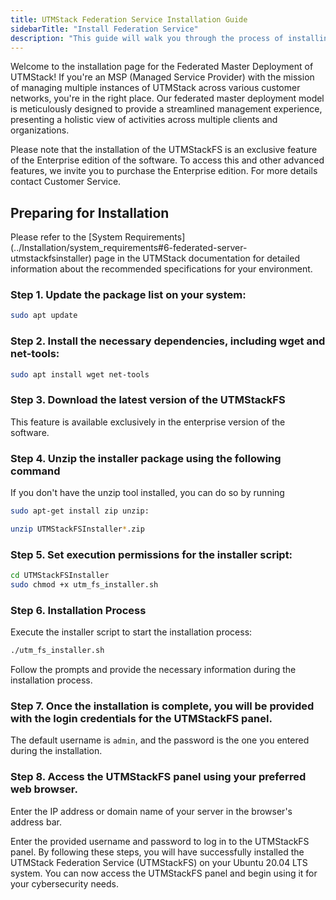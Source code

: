```yaml
---
title: UTMStack Federation Service Installation Guide
sidebarTitle: "Install Federation Service"
description: "This guide will walk you through the process of installing the UTMStack Federation Service (UTMStackFS)"
---
```


Welcome to the installation page for the Federated Master Deployment of UTMStack! If you're an MSP (Managed Service Provider) with the mission of managing multiple instances of UTMStack across various customer networks, you're in the right place. Our federated master deployment model is meticulously designed to provide a streamlined management experience, presenting a holistic view of activities across multiple clients and organizations.

<Warning>
    Please note that the installation of the UTMStackFS is an exclusive feature of the Enterprise edition of the software. To access this and other advanced features, we invite you to purchase the Enterprise edition.
</Warning>

<Note>
    For more details contact Customer Service.
</Note>

## Preparing for Installation

<Note>
Please refer to the [System Requirements](../Installation/system_requirements#6-federated-server-utmstackfsinstaller) page in the UTMStack documentation for detailed information about the recommended specifications for your environment.
</Note>

### Step 1. Update the package list on your system:

```bash
sudo apt update
```

### Step 2. Install the necessary dependencies, including wget and net-tools:

``` bash
sudo apt install wget net-tools
```

### Step 3. Download the latest version of the UTMStackFS

<Warning>
    This feature is available exclusively in the enterprise version of the software.
</Warning>

### Step 4. Unzip the installer package using the following command

If you don't have the unzip tool installed, you can do so by running 
``` bash 
sudo apt-get install zip unzip:
```

``` bash
unzip UTMStackFSInstaller*.zip
```

### Step 5. Set execution permissions for the installer script:

``` bash
cd UTMStackFSInstaller
sudo chmod +x utm_fs_installer.sh
```

### Step 6. Installation Process
Execute the installer script to start the installation process:

``` bash
./utm_fs_installer.sh
```
<Tip>   
 Follow the prompts and provide the necessary information during the installation process.
</Tip>

### Step 7. Once the installation is complete, you will be provided with the login credentials for the UTMStackFS panel. 

The default username is `admin`, and the password is the one you entered during the installation.

### Step 8. Access the UTMStackFS panel using your preferred web browser. 
Enter the IP address or domain name of your server in the browser's address bar.

<Tip>
Enter the provided username and password to log in to the UTMStackFS panel.
</Tip>

<Note>
    By following these steps, you will have successfully installed the UTMStack Federation Service (UTMStackFS) on your Ubuntu 20.04 LTS system. You can now access the UTMStackFS panel and begin using it for your cybersecurity needs.
</Note>